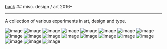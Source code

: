<div className="heading">
<a className="back" href="/">back</a>
  ## misc. design / art
  <span>2016–</span>
</div>

---

A collection of various experiments in art, design and type.

![image](https://yihui-work.s3.us-east-2.amazonaws.com/misc_water.png)
![image](https://yihui-work.s3.us-east-2.amazonaws.com/misc_singapore.png)
![image](https://yihui-work.s3.us-east-2.amazonaws.com/misc_currents.png)
![image](https://yihui-work.s3.us-east-2.amazonaws.com/misc_yihui.png)
![image](https://yihui-work.s3.us-east-2.amazonaws.com/misc_dreams.png)
![image](https://yihui-work.s3.us-east-2.amazonaws.com/misc_cb.JPG)
![image](https://yihui-work.s3.us-east-2.amazonaws.com/misc_amazon.jpg)
![image](https://yihui-work.s3.us-east-2.amazonaws.com/misc_hand.JPG)
![image](https://yihui-work.s3.us-east-2.amazonaws.com/misc_uninteresting.png)
![image](https://yihui-work.s3.us-east-2.amazonaws.com/misc_human.png)
![image](https://yihui-work.s3.us-east-2.amazonaws.com/misc_aether.png)
![image](https://yihui-work.s3.us-east-2.amazonaws.com/misc_food.png)
![image](https://yihui-work.s3.us-east-2.amazonaws.com/misc_a-z.png)
![image](https://yihui-work.s3.us-east-2.amazonaws.com/misc_worker.JPG)
![image](https://yihui-work.s3.us-east-2.amazonaws.com/misc_km.png)
![image](https://yihui-work.s3.us-east-2.amazonaws.com/misc_keep.png)
![image](https://yihui-work.s3.us-east-2.amazonaws.com/misc_maker.png)
![image](https://yihui-work.s3.us-east-2.amazonaws.com/misc_columns.png)
![image](https://yihui-work.s3.us-east-2.amazonaws.com/misc_cots.png)

